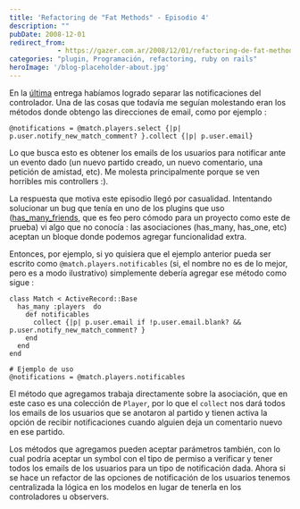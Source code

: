 ```yaml
---
title: 'Refactoring de "Fat Methods" - Episodio 4'
description: ""
pubDate: 2008-12-01
redirect_from: 
            - https://gazer.com.ar/2008/12/01/refactoring-de-fat-methods-episodio-4/
categories: "plugin, Programación, refactoring, ruby on rails"
heroImage: '/blog-placeholder-about.jpg'
---
```

En la [última](https://www.gazer.com.ar/2008/10/30/refactoring-de-fat-methods-episodio-3/) entrega habíamos logrado separar las notificaciones del controlador. Una de las cosas que todavía me seguían molestando eran los métodos donde obtengo las direcciones de email, como por ejemplo :

```
@notifications = @match.players.select {|p| p.user.notify_new_match_comment? }.collect {|p| p.user.email}
```

Lo que busca esto es obtener los emails de los usuarios para notificar ante un evento dado (un nuevo partido creado, un nuevo comentario, una petición de amistad, etc). Me molesta principalmente porque se ven horribles mis controllers :).

La respuesta que motiva este episodio llegó por casualidad. Intentando solucionar un bug que tenía en uno de los plugins que uso ([has_many_friends](http://agilewebdevelopment.com/plugins/has_many_friends), que es feo pero cómodo para un proyecto como este de prueba) vi algo que no conocía : las asociaciones (has_many, has_one, etc) aceptan un bloque donde podemos agregar funcionalidad extra.

Entonces, por ejemplo, si yo quisiera que el ejemplo anterior pueda ser escrito como `@match.players.notificables` (si, el nombre no es de lo mejor, pero es a modo ilustrativo) simplemente debería agregar ese método como sigue :

```
class Match < ActiveRecord::Base
  has_many :players  do
    def notificables
      collect {|p| p.user.email if !p.user.email.blank? && p.user.notify_new_match_comment? }
    end
  end
end

# Ejemplo de uso
@notifications = @match.players.notificables
```

El método que agregamos trabaja directamente sobre la asociación, que en este caso es una colección de `Player`, por lo que el `collect` nos dará todos los emails de los usuarios que se anotaron al partido y tienen activa la opción de recibir notificaciones cuando alguien deja un comentario nuevo en ese partido.

Los métodos que agregamos pueden aceptar parámetros también, con lo cual podría aceptar un symbol con el tipo de permiso a verificar y tener todos los emails de los usuarios para un tipo de notificación dada. Ahora si se hace un refactor de las opciones de notificación de los usuarios tenemos centralizada la lógica en los modelos en lugar de tenerla en los controladores u observers.

